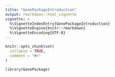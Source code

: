```yaml
---
title: "GenePackageIntroduction"
output: rmarkdown::html_vignette
vignette: >
  %\VignetteIndexEntry{GenePackageIntroduction}
  %\VignetteEngine{knitr::rmarkdown}
  %\VignetteEncoding{UTF-8}
---
```


```r
knitr::opts_chunk$set(
  collapse = TRUE,
  comment = "#>"
)
```

```r
library(GenePackage)
```
